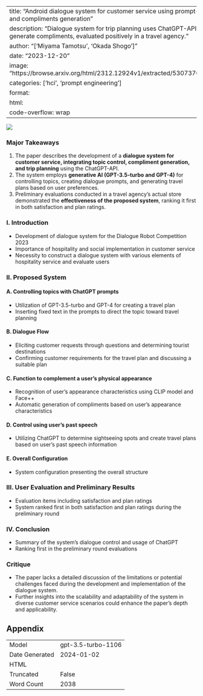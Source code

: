 
---
title: "Android dialogue system for customer service using prompt-based topic control and compliments generation"
description: "Dialogue system for trip planning uses ChatGPT-API to control topics and generate compliments, evaluated positively in a travel agency."
author: "['Miyama Tamotsu', 'Okada Shogo']"
date: "2023-12-20"
image: "https://browse.arxiv.org/html/2312.12924v1/extracted/5307376/fig/dialogue_flow.png"
categories: ['hci', 'prompt engineering']
format:
  html:
    code-overflow: wrap
---

![](https://browse.arxiv.org/html/2312.12924v1/extracted/5307376/fig/dialogue_flow.png)

### Major Takeaways
1. The paper describes the development of a **dialogue system for customer service, integrating topic control, compliment generation, and trip planning** using the ChatGPT-API.
2. The system employs **generative AI (GPT-3.5-turbo and GPT-4)** for controlling topics, creating dialogue prompts, and generating travel plans based on user preferences.
3. Preliminary evaluations conducted in a travel agency’s actual store demonstrated the **effectiveness of the proposed system**, ranking it first in both satisfaction and plan ratings.

### I. Introduction
- Development of dialogue system for the Dialogue Robot Competition 2023
- Importance of hospitality and social implementation in customer service
- Necessity to construct a dialogue system with various elements of hospitality service and evaluate users

### II. Proposed System
#### A. Controlling topics with ChatGPT prompts
- Utilization of GPT-3.5-turbo and GPT-4 for creating a travel plan
- Inserting fixed text in the prompts to direct the topic toward travel planning

#### B. Dialogue Flow
- Eliciting customer requests through questions and determining tourist destinations
- Confirming customer requirements for the travel plan and discussing a suitable plan

#### C. Function to complement a user’s physical appearance
- Recognition of user's appearance characteristics using CLIP model and Face++
- Automatic generation of compliments based on user's appearance characteristics

#### D. Control using user’s past speech
- Utilizing ChatGPT to determine sightseeing spots and create travel plans based on user’s past speech information

#### E. Overall Configuration
- System configuration presenting the overall structure

### III. User Evaluation and Preliminary Results
- Evaluation items including satisfaction and plan ratings
- System ranked first in both satisfaction and plan ratings during the preliminary round

### IV. Conclusion
- Summary of the system's dialogue control and usage of ChatGPT
- Ranking first in the preliminary round evaluations

### Critique
- The paper lacks a detailed discussion of the limitations or potential challenges faced during the development and implementation of the dialogue system.
- Further insights into the scalability and adaptability of the system in diverse customer service scenarios could enhance the paper's depth and applicability.

## Appendix

|          |          |
|----------|----------|
| Model     | gpt-3.5-turbo-1106       |
| Date Generated     | 2024-01-02       |
| HTML     |        |
| Truncated       | False       |
| Word Count       | 2038       |
